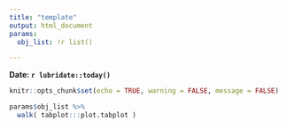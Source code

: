 ```yaml
---
title: "template"
output: html_document
params:
  obj_list: !r list()

---
```


**Date: `r lubridate::today()`**

```r
knitr::opts_chunk$set(echo = TRUE, warning = FALSE, message = FALSE)
```

```r

params$obj_list %>%
  walk( tabplot:::plot.tabplot )

```


